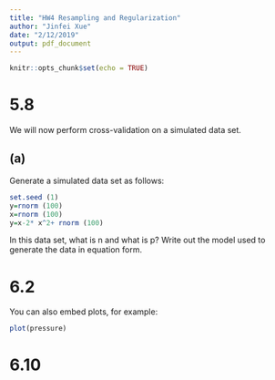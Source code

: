 ```yaml
---
title: "HW4 Resampling and Regularization"
author: "Jinfei Xue"
date: "2/12/2019"
output: pdf_document
---
```


```r
knitr::opts_chunk$set(echo = TRUE)
```

# 5.8

We will now perform cross-validation on a simulated data set.

## (a)

Generate a simulated data set as follows:

```r
set.seed (1)
y=rnorm (100)
x=rnorm (100)
y=x-2* x^2+ rnorm (100)
```

In this data set, what is n and what is p? Write out the model
used to generate the data in equation form.



# 6.2

You can also embed plots, for example:

```r
plot(pressure)
```



# 6.10




